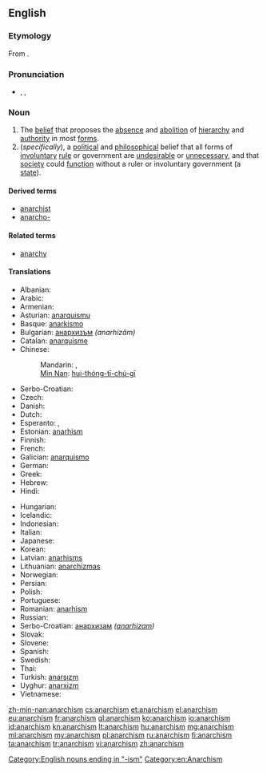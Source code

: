 ==English==
{{rfc-auto}}
{{wikipedia}}

===Etymology===
From {{suffix|anarchy|ism}}.

===Pronunciation===
* {{a|GenAm}} {{enPR|ʹănər'kĭzəm}}, {{IPA|/ˈænəɹˌkɪzəm/}}, {{X-SAMPA|/"{n@r%kIz@m/}}

===Noun===
{{en-noun|-|s}}

# The [[belief]] that proposes the [[absence]] and [[abolition]] of [[hierarchy]] and [[authority]] in most [[form]]s.
# (''specifically''), a [[political]] and [[philosophical]] belief that all forms of [[involuntary]] [[rule]] or government are [[undesirable]] or [[unnecessary]], and that [[society]] could [[function]] without a ruler or involuntary government (a [[state]]).

====Derived terms====
* [[anarchist]]
* [[anarcho-]]

====Related terms====
* [[anarchy]]

====Translations====
{{trans-top|belief that proposes the absence and abolition of government in all forms}}
* Albanian: {{t+|sq|anarkizëm|xs=Albanian}}
* Arabic: {{t-|ar|فوضوية|f|tr=fawDawíyya}}
* Armenian: {{t-|hy|անարխիզմ|tr=anarxizm}}
* Asturian: [[anarquismu]] {{m}}
* Basque: [[anarkismo]]
* Bulgarian: [[анархизъм]] ''(anarhizăm)'' {{m}}
* Catalan: [[anarquisme]] {{m}}
* Chinese:
*: Mandarin: {{t|cmn|無政府主義|sc=Hani}},  {{t|cmn|无政府主义|tr=wúzhèngfǔzhǔyì|sc=Hani}}
*: [[Min Nan]]: [[hui-thóng-tī-chú-gī]]
* Serbo-Croatian: {{t|sh|anarhizam|m}}
* Czech: {{t+|cs|anarchismus|m}}
* Danish: {{t-|da|anarkisme}}
* Dutch: {{t+|nl|anarchisme}}
* Esperanto: {{t-|eo|anarĥiismo|xs=Esperanto}}, {{t-|eo|anarkiismo|xs=Esperanto}}
* Estonian: [[anarhism]]
* Finnish: {{t+|fi|anarkismi}}
* French: {{t+|fr|anarchisme|m}}
* Galician: [[anarquismo]] {{m}}
* German: {{t+|de|Anarchismus|m}}
* Greek: {{t+|el|αναρχισμός|m|tr=anarchismós}}
* Hebrew: {{t+|he|אנרכיזם|m|tr=anarkhizm}}
* Hindi: {{t-|hi|अराजकता|tr=arājakatā|xs=Hindi}}
{{trans-mid}}
* Hungarian: {{t+|hu|anarchizmus}}
* Icelandic: {{t-|is|stjórnleysisstefna}}
* Indonesian: {{t+|id|anarkisme|xs=Indonesian}}
* Italian: {{t-|it|anarchismo|m}}
* Japanese: {{t-|ja|アナキズム|tr=anākizumu}}
* Korean: {{t-|ko|아나키즘|tr=anakijeum|sc=Hang}}
* Latvian: [[anarhisms]]
* Lithuanian: [[anarchizmas]]
* Norwegian: {{t-|no|anarkisme}}
* Persian: {{t-|fa|دولت‌زدائی|xs=Persian}}
* Polish: {{t+|pl|anarchizm|m}}
* Portuguese: {{t+|pt|anarquismo|m}}
* Romanian: [[anarhism]]
* Russian: {{t+|ru|анархизм|m|tr=anarxízm}}
* Serbo-Croatian: [[анархизам]] ''([[anarhizam]])'' {{m}}
* Slovak: {{t-|sk|anarchizmus|m}}
* Slovene: {{t+|sl|anarhizem|m}}
* Spanish: {{t+|es|anarquismo|m}}
* Swedish: {{t+|sv|anarkism}}
* Thai: {{t-|th|ลัทธิอนาธิปไตย|tr=láttí ànaatíp-bpàdtai}}
* Turkish: [[anarşızm]]
* Uyghur: [[anarxizm]]
* Vietnamese: {{t-|vi|chủ nghĩa vô chính phủ|xs=Vietnamese}}
{{trans-bottom}}

[[Category:English nouns ending in "-ism"]]
[[Category:en:Anarchism]]

[[zh-min-nan:anarchism]]
[[cs:anarchism]]
[[et:anarchism]]
[[el:anarchism]]
[[eu:anarchism]]
[[fr:anarchism]]
[[gl:anarchism]]
[[ko:anarchism]]
[[io:anarchism]]
[[id:anarchism]]
[[kn:anarchism]]
[[lt:anarchism]]
[[hu:anarchism]]
[[mg:anarchism]]
[[ml:anarchism]]
[[my:anarchism]]
[[pl:anarchism]]
[[ru:anarchism]]
[[fi:anarchism]]
[[ta:anarchism]]
[[tr:anarchism]]
[[vi:anarchism]]
[[zh:anarchism]]